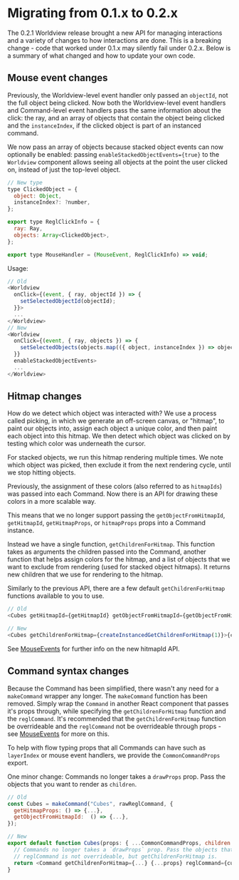 # Migrating from 0.1.x to 0.2.x

The 0.2.1 Worldview release brought a new API for managing interactions and a variety of changes to how interactions are done. This is a breaking change - code that worked under 0.1.x may silently fail under 0.2.x. Below is a summary of what changed and how to update your own code.

## Mouse event changes

Previously, the Worldview-level event handler only passed an `objectId`, not the full object being clicked. Now both the Worldview-level event handlers and Command-level event handlers pass the same information about the click: the ray, and an array of objects that contain the object being clicked and the `instanceIndex`, if the clicked object is part of an instanced command.

We now pass an array of objects because stacked object events can now optionally be enabled: passing `enableStackedObjectEvents={true}` to the `Worldview` component allows seeing all objects at the point the user clicked on, instead of just the top-level object.
```js
// New type
type ClickedObject = {
  object: Object,
  instanceIndex?: ?number,
};

export type ReglClickInfo = {
  ray: Ray,
  objects: Array<ClickedObject>,
};

export type MouseHandler = (MouseEvent, ReglClickInfo) => void;
```

Usage:

```js
// Old
<Worldview
  onClick={(event, { ray, objectId }) => {
    setSelectedObjectId(objectId);
  }}>
  ...
</Worldview>
// New
<Worldview
  onClick={(event, { ray, objects }) => {
    setSelectedObjects(objects.map(({ object, instanceIndex }) => object));
  }}
  enableStackedObjectEvents>
  ...
</Worldview>
```

## Hitmap changes

How do we detect which object was interacted with? We use a process called picking, in which we generate an off-screen canvas, or "hitmap", to paint our objects into, assign each object a unique color, and then paint each object into this hitmap. We then detect which object was clicked on by testing which color was underneath the cursor.

For stacked objects, we run this hitmap rendering multiple times. We note which object was picked, then exclude it from the next rendering cycle, until we stop hitting objects.

Previously, the assignment of these colors (also referred to as `hitmapIds`) was passed into each Command. Now there is an API for drawing these colors in a more scalable way.

This means that we no longer support passing the `getObjectFromHitmapId`, `getHitmapId`, `getHitmapProps`, or `hitmapProps` props into a Command instance.

Instead we have a single function, `getChildrenForHitmap`. This function takes as arguments the children passed into the Command, another function that helps assign colors for the hitmap, and a list of objects that we want to exclude from rendering (used for stacked object hitmaps). It returns new children that we use for rendering to the hitmap.

Similarly to the previous API, there are a few default `getChildrenForHitmap` functions available to you to use.

```js
// Old
<Cubes getHitmapId={getHitmapId} getObjectFromHitmapId={getObjectFromHitmapId}>{cubes}</Cubes>

// New
<Cubes getChildrenForHitmap={createInstancedGetChildrenForHitmap(1)}>{cubes}</Cubes>
```

See [MouseEvents](#/docs/api/mouse-events) for further info on the new hitmapId API.

## Command syntax changes

Because the Command has been simplified, there wasn't any need for a `makeCommand` wrapper any longer. The `makeCommand` function has been removed. Simply wrap the `Command` in another React component that passes it's props through, while specifying the `getChildrenForHitmap` function and the `reglCommand`. It's recommended that the `getChildrenForHitmap` function be overrideable and the `reglCommand` not be overrideable through props - see [MouseEvents](#/docs/api/mouse-events) for more on this.

To help with flow typing props that all Commands can have such as `layerIndex` or mouse event handlers, we provide the `CommonCommandProps` export.

One minor change: Commands no longer takes a `drawProps` prop. Pass the objects that you want to render as `children`.

```js
// Old
const Cubes = makeCommand("Cubes", rawReglCommand, {
  getHitmapProps: () => {...},
  getObjectFromHitmapId:  () => {...},
});

// New
export default function Cubes(props: { ...CommonCommandProps, children: Cube[] }) {
  // Commands no longer takes a `drawProps` prop. Pass the objects that you want to render as `children`.
  // reglCommand is not overrideable, but getChildrenForHitmap is.
  return <Command getChildrenForHitmap={...} {...props} reglCommand={cubes} />;
}
```

